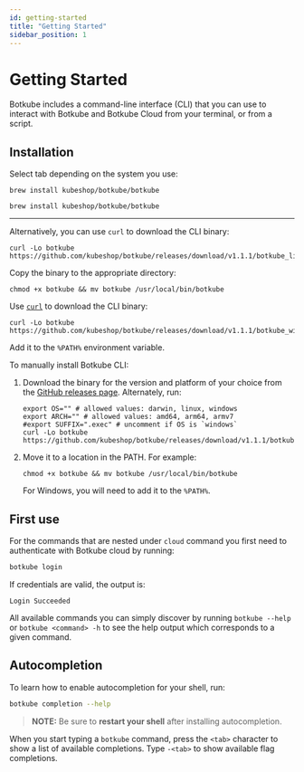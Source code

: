```yaml
---
id: getting-started
title: "Getting Started"
sidebar_position: 1
---
```


# Getting Started

Botkube includes a command-line interface (CLI) that you can use to interact with Botkube and Botkube Cloud from your terminal, or from a script.

## Installation

Select tab depending on the system you use:


<Tabs groupId="cli">
<TabItem value="macos" label="MacOS" default>

```shell
brew install kubeshop/botkube/botkube
```

</TabItem>

<TabItem value="linux" label="Linux">

```shell
brew install kubeshop/botkube/botkube
```

<hr />

Alternatively, you can use `curl` to download the CLI binary:

```shell
curl -Lo botkube https://github.com/kubeshop/botkube/releases/download/v1.1.1/botkube_linux_amd64
```

Copy the binary to the appropriate directory:

```shell
chmod +x botkube && mv botkube /usr/local/bin/botkube
```

</TabItem>

<TabItem value="windows" label="Windows">

Use [`curl`](https://curl.se/windows/) to download the CLI binary:

```shell
curl -Lo botkube https://github.com/kubeshop/botkube/releases/download/v1.1.1/botkube_windows_amd64.exe
```

Add it to the `%PATH%` environment variable.

</TabItem>

<TabItem value="manual" label="Manual Download">

To manually install Botkube CLI:

1. Download the binary for the version and platform of your choice from the [GitHub releases page](https://github.com/kubeshop/botkube/releases). Alternately, run:

   ```shell
   export OS="" # allowed values: darwin, linux, windows
   export ARCH="" # allowed values: amd64, arm64, armv7
   #export SUFFIX=".exec" # uncomment if OS is `windows`
   curl -Lo botkube https://github.com/kubeshop/botkube/releases/download/v1.1.1/botkube_${OS}_${ARCH}${SUFFIX}
   ```

2. Move it to a location in the PATH. For example:

   ```shell
   chmod +x botkube && mv botkube /usr/local/bin/botkube
   ```

   For Windows, you will need to add it to the `%PATH%`.

</TabItem>

</Tabs>

## First use

For the commands that are nested under `cloud` command you first need to authenticate with Botkube cloud by running:

```bash
botkube login
```

If credentials are valid, the output is:

```shell
Login Succeeded
```

All available commands you can simply discover by running `botkube --help` or `botkube <command> -h` to see the help output which corresponds to a given command.

## Autocompletion

To learn how to enable autocompletion for your shell, run:

```bash
botkube completion --help
```

> **NOTE:** Be sure to **restart your shell** after installing autocompletion.

When you start typing a `botkube` command, press the `<tab>` character to show a list of available completions. Type `-<tab>` to show available flag completions.
